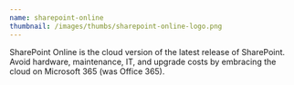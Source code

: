 ```yaml
---
name: sharepoint-online
thumbnail: /images/thumbs/sharepoint-online-logo.png
---
```


SharePoint Online is the cloud version of the latest release of SharePoint. Avoid hardware, maintenance, IT, and upgrade costs by embracing the cloud on Microsoft 365 (was Office 365).
